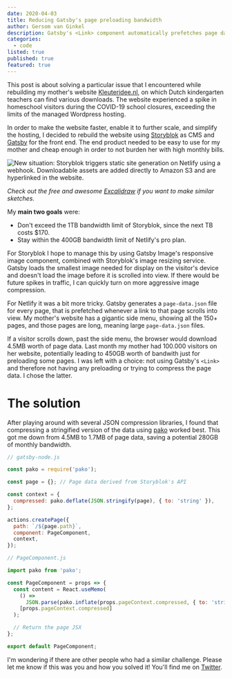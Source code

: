 ```yaml
---
date: 2020-04-03
title: Reducing Gatsby's page preloading bandwidth
author: Gersom van Ginkel
description: Gatsby's <Link> component automatically prefetches page data whenever links are scrolled into view. But what if you have big pages and a long list of links?
categories:
  - code
listed: true
published: true
featured: true
---
```


This post is about solving a particular issue that I encountered while rebuilding my mother's website [Kleuteridee.nl](https://kleuteridee.nl), on which Dutch kindergarten teachers can find various downloads. The website experienced a spike in homeschool visitors during the COVID-19 school closures, exceeding the limits of the managed Wordpress hosting.

In order to make the website faster, enable it to further scale, and simplify the hosting, I decided to rebuild the website using [Storyblok](https://storyblok.com) as CMS and [Gatsby](https://gatsbyjs.org) for the front end. The end product needed to be easy to use for my mother and cheap enough in order to not burden her with high monthly bills.

![New situation: Storyblok triggers static site generation on Netlify using a webhook. Downloadable assets are added directly to Amazon S3 and are hyperlinked in the website.](./architecture.png)

_Check out the free and awesome [Excalidraw](https://excalidraw.com) if you want to make similar sketches._

My **main two goals** were:

- Don't exceed the 1TB bandwidth limit of Storyblok, since the next TB costs $170.
- Stay within the 400GB bandwidth limit of Netlify's pro plan.

For Storyblok I hope to manage this by using Gatsby Image's responsive image component, combined with Storyblok's image resizing service. Gatsby loads the smallest image needed for display on the visitor's device and doesn't load the image before it is scrolled into view. If there would be future spikes in traffic, I can quickly turn on more aggressive image compression.

For Netlify it was a bit more tricky. Gatsby generates a `page-data.json` file for every page, that is prefetched whenever a link to that page scrolls into view. My mother's website has a gigantic side menu, showing all the 150+ pages, and those pages are long, meaning large `page-data.json` files.

If a visitor scrolls down, past the side menu, the browser would download 4.5MB worth of page data. Last month my mother had 100.000 visitors on her website, potentially leading to 450GB worth of bandwith just for preloading some pages. I was left with a choice: not using Gatsby's `<Link>` and therefore not having any preloading or trying to compress the page data. I chose the latter.

# The solution

After playing around with several JSON compression libraries, I found that compressing a stringified version of the data using [pako](https://github.com/nodeca/pako) worked best. This got me down from 4.5MB to 1.7MB of page data, saving a potential 280GB of monthly bandwidth.

```javascript
// gatsby-node.js

const pako = require('pako');

const page = {}; // Page data derived from Storyblok's API

const context = {
  compressed: pako.deflate(JSON.stringify(page), { to: 'string' }),
};

actions.createPage({
  path: `/${page.path}`,
  component: PageComponent,
  context,
});
```

```javascript
// PageComponent.js

import pako from 'pako';

const PageComponent = props => {
  const content = React.useMemo(
    () =>
      JSON.parse(pako.inflate(props.pageContext.compressed, { to: 'string' })),
    [props.pageContext.compressed]
  );

  // Return the page JSX
};

export default PageComponent;
```

I'm wondering if there are other people who had a similar challenge. Please let me know if this was you and how you solved it! You'll find me on [Twitter](https://twitter.com/gersomvg).
